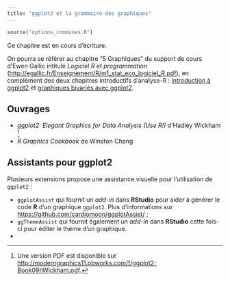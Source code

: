 ```yaml
---
title: "ggplot2 et la grammaire des graphiques"
---
```


```r
source("options_communes.R")
```

<div class="important">
Ce chapitre est en cours d'écriture.
</div>

On pourra se référer au chapitre <q>5 Graphiques</q> du support de cours d'Ewen Gallic intitulé *Logiciel R et programmation* (<http://egallic.fr/Enseignement/R/m1_stat_eco_logiciel_R.pdf>), en complément des deux chapitres introductifs d'analyse-R : [introduction à ggplot2](intro-ggplot2.html) et [graphiques bivariés avec ggplot2](graphiques-bivaries-ggplot2.html).

## Ouvrages

- *ggplot2: Elegant Graphics for Data Analysis (Use R!)* d'Hadley Wickham ^[Une version PDF est disponible sur <http://moderngraphics11.pbworks.com/f/ggplot2-Book09hWickham.pdf>.]
- *R Graphics Cookbook* de Winston Chang


## Assistants pour ggplot2

Plusieurs extensions propose une assistance visuelle pour l'utilisation de `ggplot2`{.pkg} :

- `ggplotAssist`{.pkg} qui fournit un *add-in* dans **RStudio** pour aider à générer le code **R** d'un graphique `ggplot2`{.pkg}. Plus d'informations sur <https://github.com/cardiomoon/ggplotAssist/> ;
- `ggThemeAssist`{.pkg} qui fournit également un *add-in* dans **RStudio**  cette fois-ci pour éditer le thème d'un graphique.
- 
